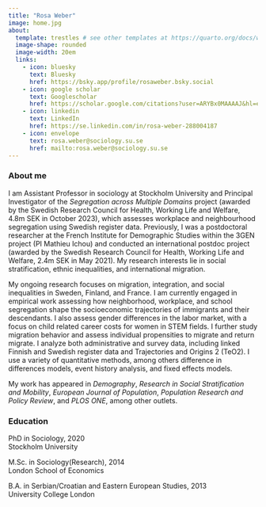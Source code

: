 ```yaml
---
title: "Rosa Weber"
image: home.jpg
about: 
  template: trestles # see other templates at https://quarto.org/docs/websites/website-about.html#templates
  image-shape: rounded
  image-width: 20em
  links:
    - icon: bluesky
      text: Bluesky
      href: https://bsky.app/profile/rosaweber.bsky.social
    - icon: google scholar
      text: Googlescholar
      href: https://scholar.google.com/citations?user=ARYBx0MAAAAJ&hl=en
    - icon: linkedin  
      text: LinkedIn
      href: https://se.linkedin.com/in/rosa-weber-288004187
    - icon: envelope
      text: rosa.weber@sociology.su.se
      href: mailto:rosa.weber@sociology.su.se
---
```

<head>
<meta name="google-site-verification" content="QR4VN60nHmGds-vqyil7Le6TMSt1D2kcC4CnjMQ9I3o" />
</head>

### About me

I am Assistant Professor in sociology at Stockholm University and Principal Investigator of the *Segregation across Multiple Domains* project (awarded by the Swedish Research Council for Health, Working Life and Welfare, 4.8m SEK in October 2023), which assesses workplace and neighbourhood segregation using Swedish register data. Previously, I was a postdoctoral researcher at the French Institute for Demographic Studies within the 3GEN project (PI Mathieu Ichou) and conducted an international postdoc project (awarded by the Swedish Research Council for Health, Working Life and Welfare, 2.4m SEK in May 2021). My research interests lie in social stratification, ethnic inequalities, and international migration.

My ongoing research focuses on migration, integration, and social inequalities in Sweden, Finland, and France. I am currently engaged in empirical work assessing how neighborhood, workplace, and school segregation shape the socioeconomic trajectories of immigrants and their descendants. I also assess gender differences in the labor market, with a focus on child related career costs for women in STEM fields. I further study migration behavior and assess individual propensities to migrate and return migrate. I analyze both administrative and survey data, including linked Finnish and Swedish register data and Trajectories and Origins 2 (TeO2). I use a variety of quantitative methods, among others difference in differences models, event history analysis, and fixed effects models.

My work has appeared in *Demography*, *Research in Social Stratification and Mobility*, *European Journal of Population*, *Population Research and Policy Review*, and *PLOS ONE*, among other outlets. 

### Education 

PhD in Sociology, 2020 \
Stockholm University

M.Sc. in Sociology(Research), 2014 \
London School of Economics 

B.A. in Serbian/Croatian and Eastern European Studies, 2013 \
University College London
